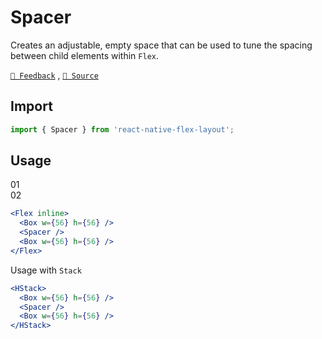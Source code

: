 
<Head>
  <title>Spacer | React Native Flex Layout</title>
  <meta
    name="description"
    content="Creates an adjustable, empty space that can be used to tune the spacing between child elements within Flex."
  />
</Head>

# Spacer

Creates an adjustable, empty space that can be used to tune the spacing between child elements within `Flex`.

[`💬 Feedback`](https://github.com/yamankatby/react-native-flex-layout/labels/spacer) , [`🌱 Source`](https://github.com/yamankatby/react-native-flex-layout/blob/main/src/Spacer.tsx)

## Import

```js
import { Spacer } from 'react-native-flex-layout';
```

## Usage

<div className="eg">
  <div>01</div>
  <div className="ml-auto">02</div>
</div>

```jsx
<Flex inline>
  <Box w={56} h={56} />
  <Spacer />
  <Box w={56} h={56} />
</Flex>
```

Usage with `Stack`

```jsx
<HStack>
  <Box w={56} h={56} />
  <Spacer />
  <Box w={56} h={56} />
</HStack>
```
